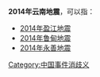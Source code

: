'''2014年云南地震'''，可以指：
*[[2014年盈江地震|2014年盈江地震]]
*[[2014年鲁甸地震|2014年鲁甸地震]]
*[[2014年永善地震|2014年永善地震]]

{{2014年地震}}
{{Disambiguation|Cat=同年地震消歧义}}
[[Category:中国事件消歧义|Category:中国事件消歧义]]